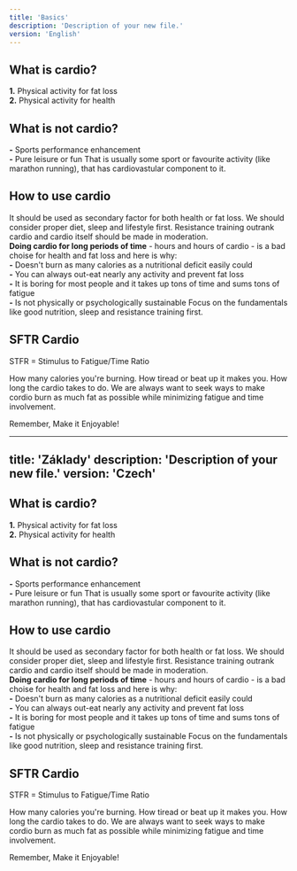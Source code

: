 ```yaml
---
title: 'Basics'
description: 'Description of your new file.'
version: 'English'
---
```


## What is cardio?
**1.** Physical activity for fat loss <br/>
**2.** Physical activity for health

## What is not cardio?
**-** Sports performance enhancement<br/>
**-** Pure leisure or fun
<Info>That is usually some sport or favourite activity (like marathon running), that has cardiovastular component to it.</Info>

## How to use cardio
It should be used as secondary factor for both health or fat loss.
We should consider proper diet, sleep and lifestyle first. Resistance training outrank cardio and cardio itself should be made in moderation.<br/> **Doing cardio for long periods of time** - hours and hours of cardio - is a bad choise for health and fat loss and here is why:<br/>
**-** Doesn't burn as many calories as a nutritional deficit easily could<br/>
**-** You can always out-eat nearly any activity and prevent fat loss<br/>
**-** It is boring for most people and it takes up tons of time and sums tons of fatigue<br/>
**-** Is not physically or psychologically sustainable
<Tip>Focus on the fundamentals like good nutrition, sleep and resistance training first.</Tip>

## SFTR Cardio
<Note>STFR = Stimulus to Fatigue/Time Ratio</Note>

<AccordionGroup>
  <Accordion title="Stimulus">How many calories you're burning.</Accordion>
  <Accordion title="Fatigue">How tiread or beat up it makes you.</Accordion>
  <Accordion title="Time">How long the cardio takes to do.</Accordion>
</AccordionGroup>
We are always want to seek ways to make cordio burn as much fat as possible while minimizing fatigue and time involvement.<br/>

Remember, Make it Enjoyable!

---
title: 'Základy'
description: 'Description of your new file.'
version: 'Czech'
---

## What is cardio?
**1.** Physical activity for fat loss <br/>
**2.** Physical activity for health

## What is not cardio?
**-** Sports performance enhancement<br/>
**-** Pure leisure or fun
<Info>That is usually some sport or favourite activity (like marathon running), that has cardiovastular component to it.</Info>

## How to use cardio
It should be used as secondary factor for both health or fat loss.
We should consider proper diet, sleep and lifestyle first. Resistance training outrank cardio and cardio itself should be made in moderation.<br/> **Doing cardio for long periods of time** - hours and hours of cardio - is a bad choise for health and fat loss and here is why:<br/>
**-** Doesn't burn as many calories as a nutritional deficit easily could<br/>
**-** You can always out-eat nearly any activity and prevent fat loss<br/>
**-** It is boring for most people and it takes up tons of time and sums tons of fatigue<br/>
**-** Is not physically or psychologically sustainable
<Tip>Focus on the fundamentals like good nutrition, sleep and resistance training first.</Tip>

## SFTR Cardio
<Note>STFR = Stimulus to Fatigue/Time Ratio</Note>

<AccordionGroup>
  <Accordion title="Stimulus">How many calories you're burning.</Accordion>
  <Accordion title="Fatigue">How tiread or beat up it makes you.</Accordion>
  <Accordion title="Time">How long the cardio takes to do.</Accordion>
</AccordionGroup>
We are always want to seek ways to make cordio burn as much fat as possible while minimizing fatigue and time involvement.<br/>

Remember, Make it Enjoyable!